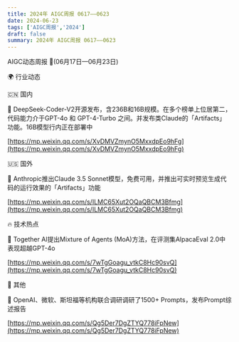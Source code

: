 ```yaml
---
title: 2024年 AIGC周报 0617——0623
date: 2024-06-23
tags: ['AIGC周报','2024']
draft: false
summary: 2024年 AIGC周报 0617——0623
---
```

AIGC动态周报 🚀(06月17日—06月23日)

🌍 行业动态

🇨🇳 国内

📰 DeepSeek-Coder-V2开源发布，含236B和16B规模。在多个榜单上位居第二，代码能力介于GPT-4o 和 GPT-4-Turbo 之间。并发布类Claude的「Artifacts」功能。16B模型行内正在部署中

[https://mp.weixin.qq.com/s/XvDMVZmynO5MxxdpEo9hFg](https://mp.weixin.qq.com/s/XvDMVZmynO5MxxdpEo9hFg)

🇺🇸 国外

📰 Anthropic推出Claude 3.5 Sonnet模型，免费可用，并推出可实时预览生成代码的运行效果的「Artifacts」功能

[https://mp.weixin.qq.com/s/ILMC65Xut2OQaQBCM3Bfmg](https://mp.weixin.qq.com/s/ILMC65Xut2OQaQBCM3Bfmg)

🔥 技术热点

📝 Together AI提出Mixture of Agents (MoA)方法，在评测集AlpacaEval 2.0中表现超越GPT-4o

[https://mp.weixin.qq.com/s/7wTgGoagu_vtkC8Hc90svQ](https://mp.weixin.qq.com/s/7wTgGoagu_vtkC8Hc90svQ)

🎉 其他

🚀 OpenAI、微软、斯坦福等机构联合调研调研了1500+ Prompts，发布Prompt综述报告

[https://mp.weixin.qq.com/s/Qg5Der7DgZTYQ778iFpNew](https://mp.weixin.qq.com/s/Qg5Der7DgZTYQ778iFpNew)